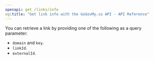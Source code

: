```yaml
---
openapi: get /links/info
og:title: "Get link info with the GoGovMy.co API - API Reference"
---
```


You can retrieve a link by providing one of the following as a query parameter:

- `domain` and `key`.
- `linkId`.
- `externalId`.
